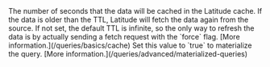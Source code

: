 <ParamField path="ttl" type="number">
  The number of seconds that the data will be cached in the Latitude cache. If the data is older than the TTL, Latitude will fetch the data again from the source.
  If not set, the default TTL is infinite, so the only way to refresh the data is by actually sending a fetch request with the `force` flag. [More information.](/queries/basics/cache)
</ParamField>

<ParamField path='materialize_query' type='boolean'>
  Set this value to `true` to materialize the query. [More information.](/queries/advanced/materialized-queries)
</ParamField>
